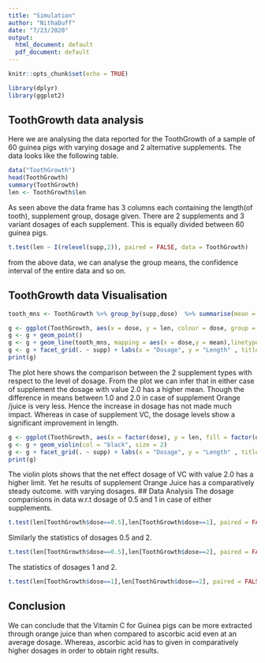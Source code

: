 ```yaml
---
title: "Simulation"
author: "NithaDuff"
date: "7/23/2020"
output:
  html_document: default
  pdf_document: default
---
```


```r
knitr::opts_chunk$set(echo = TRUE)
```

```r
library(dplyr)
library(ggplot2)
```

##  ToothGrowth data analysis

Here we are analysing the data reported for the ToothGrowth of a sample of 60 guinea pigs with varying dosage and 2 alternative supplements. The data looks like the following table.

```r
data("ToothGrowth")
head(ToothGrowth)
summary(ToothGrowth)
len <- ToothGrowth$len
```

As seen above the data frame has 3 columns each containing the length(of tooth), supplement group, dosage given.
There are 2 supplements and 3 variant dosages of each supplement. This is equally divided between 60 guinea pigs.
```r
t.test(len ~ I(relevel(supp,2)), paired = FALSE, data = ToothGrowth)
```

from the above data, we can analyse the group means, the confidence interval of the entire data and so on.

##  ToothGrowth data Visualisation

```r
tooth_mns <- ToothGrowth %>% group_by(supp,dose)  %>% summarise(mean = mean(len)) %>% print()

g <- ggplot(ToothGrowth, aes(x = dose, y = len, colour = dose, group = supp))
g <- g + geom_point()
g <- g + geom_line(tooth_mns, mapping = aes(x = dose,y = mean),linetype = 2, size = 1, color = "red") 
g <- g + facet_grid(. ~ supp) + labs(x = "Dosage", y = "Length" , title = "Comparison in supplement vs dosage")
print(g)
```

The plot here shows the comparison between the 2 supplement types with respect to the level of dosage. From the plot we can infer that in either case of supplement the dosage with value 2.0 has a higher mean. Though the difference in means between 1.0 and 2.0 in case of supplement Orange /juice is very less. Hence the increase in dosage has not made much impact. Whereas in case of supplement VC, the dosage levels show a significant improvement in length.

```r
g <- ggplot(ToothGrowth, aes(x = factor(dose), y = len, fill = factor(dose)))
g <- g + geom_violin(col = "black", size = 2)
g <- g + facet_grid(. ~ supp) + labs(x = "Dosage", y = "Length" , title = "Comparison in supplement vs dosage - density")
print(g)
```

The violin plots shows that the net effect dosage of VC with value 2.0 has a higher limit. Yet he results of supplement Orange Juice has a comparatively steady outcome. with varying dosages.
##  Data Analysis
The dosage comparisions in data w.r.t dosage of 0.5 and 1 in case of either supplements.  
```r
t.test(len[ToothGrowth$dose==0.5],len[ToothGrowth$dose==1], paired = FALSE, data = ToothGrowth)

```
Similarly the statistics of dosages 0.5 and 2.  
```r
t.test(len[ToothGrowth$dose==0.5],len[ToothGrowth$dose==2], paired = FALSE, data = ToothGrowth)

```
The statistics of dosages 1 and 2.  
```r
t.test(len[ToothGrowth$dose==1],len[ToothGrowth$dose==2], paired = FALSE, data = ToothGrowth)

```

##  Conclusion

We can conclude that the Vitamin C for Guinea pigs can be more extracted through orange juice than when compared to ascorbic acid even at an average dosage. Whereas, ascorbic acid has to given in comparatively higher dosages in order to obtain right results. 